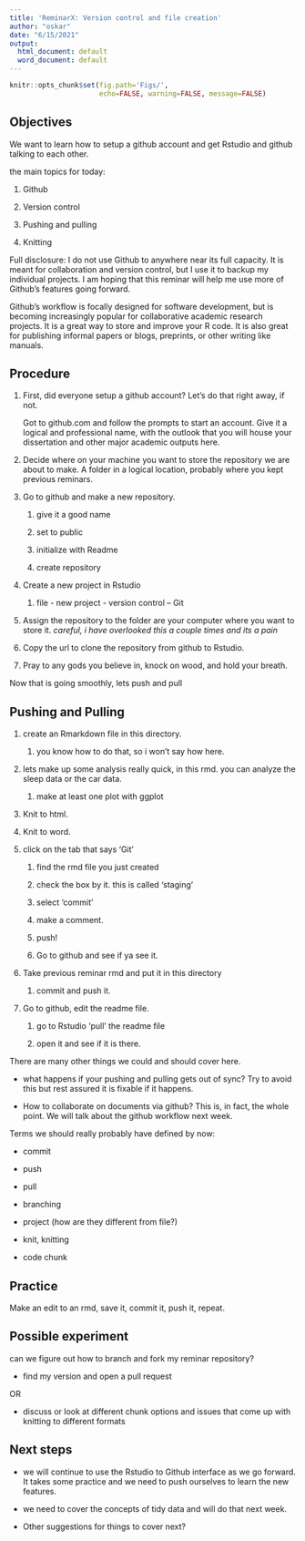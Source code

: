 ```yaml
---
title: 'ReminarX: Version control and file creation'
author: "oskar"
date: "6/15/2021"
output:
  html_document: default
  word_document: default
---
```


```r
knitr::opts_chunk$set(fig.path='Figs/',
                      echo=FALSE, warning=FALSE, message=FALSE)
```

## Objectives

We want to learn how to setup a github account and get Rstudio and github talking to each other.

the main topics for today:

1.  Github

2.  Version control

3.  Pushing and pulling

4.  Knitting

Full disclosure: I do not use Github to anywhere near its full capacity. It is meant for collaboration and version control, but I use it to backup my individual projects. I am hoping that this reminar will help me use more of Github's features going forward.

Github's workflow is focally designed for software development, but is becoming increasingly popular for collaborative academic research projects. It is a great way to store and improve your R code. It is also great for publishing informal papers or blogs, preprints, or other writing like manuals.

## Procedure

1.  First, did everyone setup a github account? Let's do that right away, if not.

    Got to github.com and follow the prompts to start an account. Give it a logical and professional name, with the outlook that you will house your dissertation and other major academic outputs here.

2.  Decide where on your machine you want to store the repository we are about to make. A folder in a logical location, probably where you kept previous reminars.

3.  Go to github and make a new repository.

    1.  give it a good name

    2.  set to public

    3.  initialize with Readme

    4.  create repository

4.  Create a new project in Rstudio

    1.  file - new project - version control -- Git

5.  Assign the repository to the folder are your computer where you want to store it. *careful, i have overlooked this a couple times and its a pain*

6.  Copy the url to clone the repository from github to Rstudio.

7.  Pray to any gods you believe in, knock on wood, and hold your breath.

Now that is going smoothly, lets push and pull

## Pushing and Pulling

1.  create an Rmarkdown file in this directory.

    1.  you know how to do that, so i won't say how here.

2.  lets make up some analysis really quick, in this rmd. you can analyze the sleep data or the car data.

    1.  make at least one plot with ggplot

3.  Knit to html.

4.  Knit to word.

5.  click on the tab that says 'Git'

    1.  find the rmd file you just created

    2.  check the box by it. this is called 'staging'

    3.  select 'commit'

    4.  make a comment.

    5.  push!

    6.  Go to github and see if ya see it.

6.  Take previous reminar rmd and put it in this directory

    1.  commit and push it.

7.  Go to github, edit the readme file.

    1.  go to Rstudio 'pull' the readme file

    2.  open it and see if it is there.

There are many other things we could and should cover here.

-   what happens if your pushing and pulling gets out of sync? Try to avoid this but rest assured it is fixable if it happens.

-   How to collaborate on documents via github? This is, in fact, the whole point. We will talk about the github workflow next week.

Terms we should really probably have defined by now:

-   commit

-   push

-   pull

-   branching

-   project (how are they different from file?)

-   knit, knitting

-   code chunk

## Practice

Make an edit to an rmd, save it, commit it, push it, repeat.

## Possible experiment

can we figure out how to branch and fork my reminar repository?

-   find my version and open a pull request

OR

-   discuss or look at different chunk options and issues that come up with knitting to different formats

## Next steps

-   we will continue to use the Rstudio to Github interface as we go forward. It takes some practice and we need to push ourselves to learn the new features.

-   we need to cover the concepts of tidy data and will do that next week.

-   Other suggestions for things to cover next?
